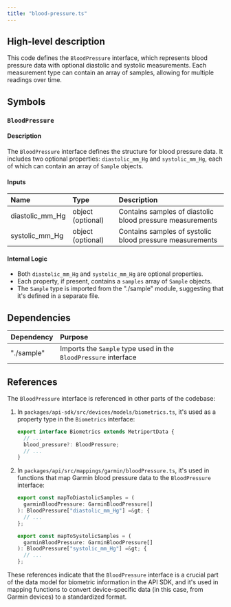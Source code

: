 ```yaml
---
title: "blood-pressure.ts"
---
```


## High-level description
This code defines the `BloodPressure` interface, which represents blood pressure data with optional diastolic and systolic measurements. Each measurement type can contain an array of samples, allowing for multiple readings over time.

## Symbols

### `BloodPressure`
#### Description
The `BloodPressure` interface defines the structure for blood pressure data. It includes two optional properties: `diastolic_mm_Hg` and `systolic_mm_Hg`, each of which can contain an array of `Sample` objects.

#### Inputs
| Name | Type | Description |
|:-----|:-----|:------------|
| diastolic_mm_Hg | object (optional) | Contains samples of diastolic blood pressure measurements |
| systolic_mm_Hg | object (optional) | Contains samples of systolic blood pressure measurements |

#### Internal Logic
- Both `diastolic_mm_Hg` and `systolic_mm_Hg` are optional properties.
- Each property, if present, contains a `samples` array of `Sample` objects.
- The `Sample` type is imported from the "./sample" module, suggesting that it's defined in a separate file.

## Dependencies
| Dependency | Purpose |
|:-----------|:--------|
| "./sample" | Imports the `Sample` type used in the `BloodPressure` interface |

## References
The `BloodPressure` interface is referenced in other parts of the codebase:

1. In `packages/api-sdk/src/devices/models/biometrics.ts`, it's used as a property type in the `Biometrics` interface:
   ```typescript
   export interface Biometrics extends MetriportData {
     // ...
     blood_pressure?: BloodPressure;
     // ...
   }
   ```

2. In `packages/api/src/mappings/garmin/bloodPressure.ts`, it's used in functions that map Garmin blood pressure data to the `BloodPressure` interface:
   ```typescript
   export const mapToDiastolicSamples = (
     garminBloodPressure: GarminBloodPressure[]
   ): BloodPressure["diastolic_mm_Hg"] =&gt; {
     // ...
   };

   export const mapToSystolicSamples = (
     garminBloodPressure: GarminBloodPressure[]
   ): BloodPressure["systolic_mm_Hg"] =&gt; {
     // ...
   };
   ```

These references indicate that the `BloodPressure` interface is a crucial part of the data model for biometric information in the API SDK, and it's used in mapping functions to convert device-specific data (in this case, from Garmin devices) to a standardized format.